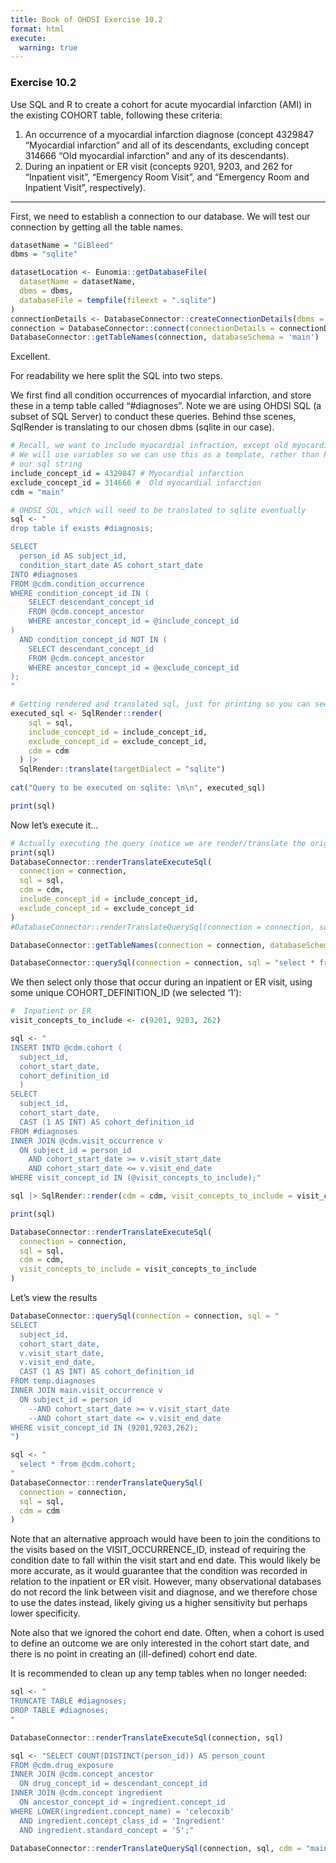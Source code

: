 ---
title: Book of OHDSI Exercise 10.2
format: html
execute:
  warning: true
---

### Exercise 10.2

Use SQL and R to create a cohort for acute myocardial infarction (AMI) in the existing COHORT table, following these criteria:

1.  An occurrence of a myocardial infarction diagnose (concept 4329847 “Myocardial infarction” and all of its descendants, excluding concept 314666 “Old myocardial infarction” and any of its descendants).
2.  During an inpatient or ER visit (concepts 9201, 9203, and 262 for “Inpatient visit”, “Emergency Room Visit”, and “Emergency Room and Inpatient Visit”, respectively).

------------------------------------------------------------------------

First, we need to establish a connection to our database. We will test our connection by getting all the table names.

```{r}
datasetName = "GiBleed"
dbms = "sqlite"

datasetLocation <- Eunomia::getDatabaseFile(
  datasetName = datasetName, 
  dbms = dbms, 
  databaseFile = tempfile(fileext = ".sqlite")
)
connectionDetails <- DatabaseConnector::createConnectionDetails(dbms = dbms, server = datasetLocation)
connection = DatabaseConnector::connect(connectionDetails = connectionDetails)
DatabaseConnector::getTableNames(connection, databaseSchema = 'main')
```

Excellent.

For readability we here split the SQL into two steps.

We first find all condition occurrences of myocardial infarction, and store these in a temp table called “#diagnoses”. Note we are using OHDSI SQL (a subset of SQL Server) to conduct these queries. Behind thse scenes, SqlRender is translating to our chosen dbms (sqlite in our case).

```{r}
# Recall, we want to include myocardial infraction, except old myocardial infraction
# We will use variables so we can use this as a template, rather than hard code them into
# our sql string
include_concept_id = 4329847 # Myocardial infarction
exclude_concept_id = 314666 #  Old myocardial infarction
cdm = "main"

# OHDSI SQL, which will need to be translated to sqlite eventually
sql <- "
drop table if exists #diagnosis;

SELECT 
  person_id AS subject_id,
  condition_start_date AS cohort_start_date
INTO #diagnoses
FROM @cdm.condition_occurrence
WHERE condition_concept_id IN (
    SELECT descendant_concept_id
    FROM @cdm.concept_ancestor
    WHERE ancestor_concept_id = @include_concept_id 
)
  AND condition_concept_id NOT IN (
    SELECT descendant_concept_id
    FROM @cdm.concept_ancestor
    WHERE ancestor_concept_id = @exclude_concept_id
);
"

# Getting rendered and translated sql, just for printing so you can see it
executed_sql <- SqlRender::render(
    sql = sql,
    include_concept_id = include_concept_id,
    exclude_concept_id = exclude_concept_id,
    cdm = cdm
  ) |> 
  SqlRender::translate(targetDialect = "sqlite")
  
cat("Query to be executed on sqlite: \n\n", executed_sql)

```

```{r}
print(sql)
```


Now let's execute it...
```{r}
# Actually executing the query (notice we are render/translate the original sql again)
print(sql)
DatabaseConnector::renderTranslateExecuteSql(
  connection = connection, 
  sql = sql, 
  cdm = cdm, 
  include_concept_id = include_concept_id,
  exclude_concept_id = exclude_concept_id
)
#DatabaseConnector::renderTranslateQuerySql(connection = connection, sql = "select * from #diagnosis")
```
```{r}
DatabaseConnector::getTableNames(connection = connection, databaseSchema = "main")
```


```{r}
DatabaseConnector::querySql(connection = connection, sql = "select * from temp.diagnoses")
```


We then select only those that occur during an inpatient or ER visit, using some unique COHORT_DEFINITION_ID (we selected ‘1’):

```{r}
#  Inpatient or ER
visit_concepts_to_include <- c(9201, 9203, 262)

sql <- "
INSERT INTO @cdm.cohort (
  subject_id,
  cohort_start_date,
  cohort_definition_id
  )
SELECT 
  subject_id,
  cohort_start_date,
  CAST (1 AS INT) AS cohort_definition_id
FROM #diagnoses
INNER JOIN @cdm.visit_occurrence v
  ON subject_id = person_id
    AND cohort_start_date >= v.visit_start_date
    AND cohort_start_date <= v.visit_end_date
WHERE visit_concept_id IN (@visit_concepts_to_include);"

sql |> SqlRender::render(cdm = cdm, visit_concepts_to_include = visit_concepts_to_include) |> SqlRender::translate(targetDialect = "sqlite") |> cat()

print(sql)

DatabaseConnector::renderTranslateExecuteSql(
  connection = connection, 
  sql = sql, 
  cdm = cdm,
  visit_concepts_to_include = visit_concepts_to_include
)
```

Let's view the results

```{r}
DatabaseConnector::querySql(connection = connection, sql = "
SELECT 
  subject_id,
  cohort_start_date,
  v.visit_start_date,
  v.visit_end_date,
  CAST (1 AS INT) AS cohort_definition_id
FROM temp.diagnoses
INNER JOIN main.visit_occurrence v
  ON subject_id = person_id
    --AND cohort_start_date >= v.visit_start_date
    --AND cohort_start_date <= v.visit_end_date
WHERE visit_concept_id IN (9201,9203,262);
")
```


```{r}
sql <- "
  select * from @cdm.cohort;
"
DatabaseConnector::renderTranslateQuerySql(
  connection = connection,
  sql = sql,
  cdm = cdm
)
```

Note that an alternative approach would have been to join the conditions to the visits based on the VISIT_OCCURRENCE_ID, instead of requiring the condition date to fall within the visit start and end date. This would likely be more accurate, as it would guarantee that the condition was recorded in relation to the inpatient or ER visit. However, many observational databases do not record the link between visit and diagnose, and we therefore chose to use the dates instead, likely giving us a higher sensitivity but perhaps lower specificity.

Note also that we ignored the cohort end date. Often, when a cohort is used to define an outcome we are only interested in the cohort start date, and there is no point in creating an (ill-defined) cohort end date.

It is recommended to clean up any temp tables when no longer needed:

```{r}
sql <- "
TRUNCATE TABLE #diagnoses;
DROP TABLE #diagnoses;
"

DatabaseConnector::renderTranslateExecuteSql(connection, sql)
```

```{r}
sql <- "SELECT COUNT(DISTINCT(person_id)) AS person_count
FROM @cdm.drug_exposure
INNER JOIN @cdm.concept_ancestor
  ON drug_concept_id = descendant_concept_id
INNER JOIN @cdm.concept ingredient
  ON ancestor_concept_id = ingredient.concept_id
WHERE LOWER(ingredient.concept_name) = 'celecoxib'
  AND ingredient.concept_class_id = 'Ingredient'
  AND ingredient.standard_concept = 'S';"

DatabaseConnector::renderTranslateQuerySql(connection, sql, cdm = "main")
```

